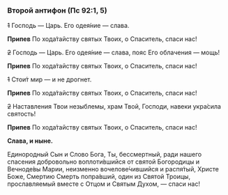 ### Второй антифон (Пс 92:1, 5)

~~1~~ Господь — Царь. Его одея́ние — слава.

**Припев** По хода́тайству святых Твоих, о Спаситель, спаси нас!

~~2~~ Господь — Царь. Его одея́ние — слава, пояс Его облачения — мощь!

**Припев** По хода́тайству святых Твоих, о Спаситель, спаси нас!

~~1~~ Стои́т мир — и не дрогнет.

**Припев** По хода́тайству святых Твоих, о Спаситель, спаси нас!

~~2~~ Наставления Твои незыблемы, храм Твой, Господи, навеки укра́сила святость!

**Припев** По хода́тайству святых Твоих, о Спаситель, спаси нас!

**Слава, и ныне.**

Единородный Сын и Слово Бога, Ты, бессмертный, ради нашего спасения добровольно воплоти́вшийся от святой Богородицы и Вечноде́вы Марии, неизменно вочелове́чившийся и распя́тый, Христе Боже, Смертию Смерть попра́вший, один из Святой Троицы, прославляемый вместе с Отцом и Святым Духом, — спаси нас!
